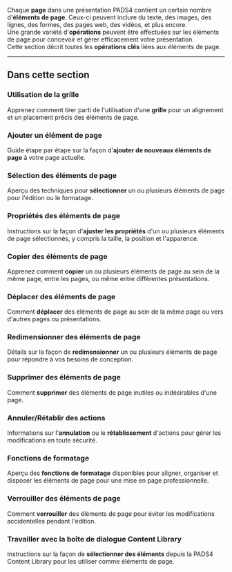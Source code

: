 Chaque **page** dans une présentation PADS4 contient un certain nombre d'**éléments de page**. Ceux-ci peuvent inclure du texte, des images, des lignes, des formes, des pages web, des vidéos, et plus encore.\
Une grande variété d'**opérations** peuvent être effectuées sur les éléments de page pour concevoir et gérer efficacement votre présentation.\
Cette section décrit toutes les **opérations clés** liées aux éléments de page.

***

## Dans cette section

### Utilisation de la grille

Apprenez comment tirer parti de l'utilisation d'une **grille** pour un alignement et un placement précis des éléments de page.

### Ajouter un élément de page

Guide étape par étape sur la façon d'**ajouter de nouveaux éléments de page** à votre page actuelle.

### Sélection des éléments de page

Aperçu des techniques pour **sélectionner** un ou plusieurs éléments de page pour l'édition ou le formatage.

### Propriétés des éléments de page

Instructions sur la façon d'**ajuster les propriétés** d'un ou plusieurs éléments de page sélectionnés, y compris la taille, la position et l'apparence.

### Copier des éléments de page

Apprenez comment **copier** un ou plusieurs éléments de page au sein de la même page, entre les pages, ou même entre différentes présentations.

### Déplacer des éléments de page

Comment **déplacer** des éléments de page au sein de la même page ou vers d'autres pages ou présentations.

### Redimensionner des éléments de page

Détails sur la façon de **redimensionner** un ou plusieurs éléments de page pour répondre à vos besoins de conception.

### Supprimer des éléments de page

Comment **supprimer** des éléments de page inutiles ou indésirables d'une page.

### Annuler/Rétablir des actions

Informations sur l'**annulation** ou le **rétablissement** d'actions pour gérer les modifications en toute sécurité.

### Fonctions de formatage

Aperçu des **fonctions de formatage** disponibles pour aligner, organiser et disposer les éléments de page pour une mise en page professionnelle.

### Verrouiller des éléments de page

Comment **verrouiller** des éléments de page pour éviter les modifications accidentelles pendant l'édition.

### Travailler avec la boîte de dialogue Content Library

Instructions sur la façon de **sélectionner des éléments** depuis la PADS4 Content Library pour les utiliser comme éléments de page.
